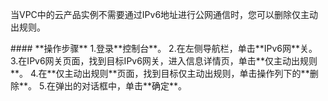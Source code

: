 当VPC中的云产品实例不需要通过IPv6地址进行公网通信时，您可以删除仅主动出规则。
<td>
#### **操作步骤**
1.登录**控制台**。
2.在左侧导航栏，单击**IPv6网**关。
3.在IPv6网关页面，找到目标IPv6网关，进入信息详情页，单击**仅主动出规则**。
4.在**仅主动出规则**页面，找到目标仅主动出规则，单击操作列下的**删除**。
5.在弹出的对话框中，单击**确定**。